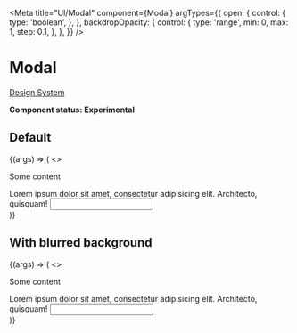 
<Meta
  title="UI/Modal"
  component={Modal}
  argTypes={{
    open: {
      control: {
        type: 'boolean',
      },
    },
    backdropOpacity: {
      control: {
        type: 'range',
        min: 0,
        max: 1,
        step: 0.1,
      },
    },
  }}
/>

# Modal

[Design System](https://designsystem.amsterdam.nl/7awj1hc9f/p/2516d8-quotehttps://designsystem.amsterdam.nl/7awj1hc9f/p/2516d8-quote)

**Component status: Experimental**

## Default

<Canvas>
  <Story name="Default" args={{ open: true, backdropOpacity: 0.3 }}>
    {(args) => (
      <>
        <p>Some content</p>
        <Modal
          aria-labelledby="modal"
          onClose={action('onClose triggered')}
          {...args}
        >
          <div
            style={{ display: 'block', padding: '0 15px', margin: '15px 0' }}
          >
            <Paragraph>
              Lorem ipsum dolor sit amet, consectetur adipisicing elit.
              Architecto, quisquam!
            </Paragraph>
            <Input />
          </div>
        </Modal>
      </>
    )}
  </Story>
</Canvas>

## With blurred background

<Canvas>
  <Story
    name="With blurred background"
    args={{ open: true, backdropOpacity: 0.3 }}
  >
    {(args) => (
      <>
        <p>Some content</p>
        <Modal
          aria-labelledby="modal"
          onClose={action('onClose triggered')}
          blurredNodeSelector="#root"
          {...args}
        >
          <div
            style={{ display: 'block', padding: '0 15px', margin: '15px 0' }}
          >
            <Paragraph>
              Lorem ipsum dolor sit amet, consectetur adipisicing elit.
              Architecto, quisquam!
            </Paragraph>
            <Input />
          </div>
        </Modal>
      </>
    )}
  </Story>
</Canvas>
